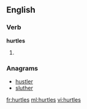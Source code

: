==English==

===Verb===
'''hurtles'''

# {{third-person singular of|hurtle}}

===Anagrams===
* [[hustler#English|hustler]]
* [[sluther#English|sluther]]

[[fr:hurtles]]
[[ml:hurtles]]
[[vi:hurtles]]